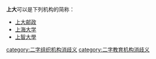 '''上大'''可以是下列机构的简称：

*[[上大邮政|上大邮政]]
*[[上海大学|上海大学]]
*[[上智大學|上智大學]]

{{disambig|Cat=二字亞洲相關消歧義}}
[[category:二字组织机构消歧义|category:二字组织机构消歧义]]
[[category:二字教育机构消歧义|category:二字教育机构消歧义]]